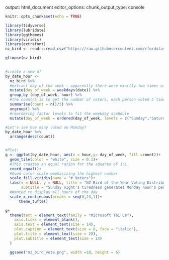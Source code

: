 output: html_document
editor_options: 
  chunk_output_type: console

```r
knitr::opts_chunk$set(echo = TRUE)
```

```r
library(tidyverse)
library(lubridate)
library(ggthemes)
library(viridis)
library(extrafont)
nz_bird <- readr::read_csv("https://raw.githubusercontent.com/rfordatascience/tidytuesday/master/data/2019/2019-11-19/nz_bird.csv")
```

```r
glimpse(nz_bird)

  
#create a new df
by_date_hour <- 
  nz_bird %>% 
  #extract day of the week - apparently there were exactly two times of each day (14 days total)
  mutate(day_of_week = weekdays(date)) %>% 
  group_by (day_of_week, hour) %>% 
  #the count/5 is to get the number of voters, each person voted 5 times ( should be a total of 43460/5)).
  summarise(count = n()/5) %>% 
  ungroup() %>% 
  #reordering factor levels to fit the weekday scehdule
  mutate(day_of_week = ordered(day_of_week, levels = c("Sunday","Saturday","Friday", "Thursday", "Wednesday","Tuesday",  "Monday")))

#Let's see how many voted on Monday?
by_date_hour %>% 
  arrange(desc(count))


#Plot!
g <- ggplot(by_date_hour, aes(x = hour,y= day_of_week, fill =count))+
  geom_tile(color = "white", size = 0.1)+
  #This creates an equal ration for the squares of 1:1
  coord_equal()+
  #Good color scale emphasizing the highest number
  scale_fill_viridis(name = "# Voters")+
  labs(x = NULL, y = NULL, title = "NZ Bird of the Year Voting Distribution across day and time",
       subtitle = "Sunday night's tiredness generates Monday noon's peak diversion interest?",  caption = "Data: Dragonfly Data Science | @Amit_Levinson")+
  #Wanted to display all hours of the day
  scale_x_continuous(breaks = seq(0,23,1))+
      theme_tufte()

g+
  theme(text = element_text(family = "Microsoft Tai Le"),
    axis.ticks = element_blank(),
    axis.text = element_text(size = 14),
    plot.caption = element_text(size = 8, face = "italic"),
    plot.title = element_text(size = 20),
    plot.subtitle = element_text(size = 14)
  )

  ggsave("nz_bird_vote.png", width =10, height = 6)
```

